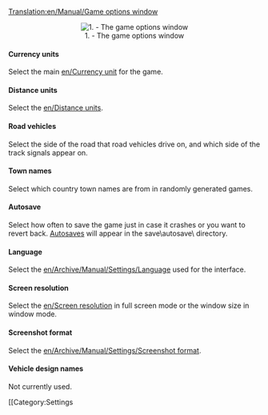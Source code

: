 [[Translation:en/Manual/Game options window]]
<center>[[File:en/Manual html m495be634.png|center|frame|1. - The game options window]]</center>

====Currency units====
Select the main [[en/Currency unit]] for the game.

====Distance units====
Select the [[en/Distance units]].

====Road vehicles====
Select the side of the road that road vehicles drive on, and which side of the track signals appear on.

====Town names====
Select which country town names are from in randomly generated games.

====Autosave====
Select how often to save the game just in case it crashes or you want to revert back. [[en/Archive/Manual/Settings/Autosave|Autosaves]] will appear in the save\autosave\ directory.

====Language====
Select the [[en/Archive/Manual/Settings/Language]] used for the interface.

====Screen resolution====
Select the [[en/Screen resolution]] in full screen mode or the window size in window mode.

====Screenshot format====
Select the [[en/Archive/Manual/Settings/Screenshot format]].

====Vehicle design names====
Not currently used.

[[Category:Settings